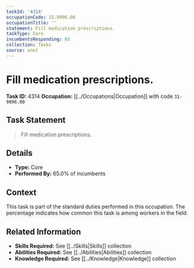 ```yaml
---
taskId: '4314'
occupationCode: 31-9096.00
occupationTitle: ''
statement: Fill medication prescriptions.
taskType: Core
incumbentsResponding: 65
collection: Tasks
source: onet
---
```

# Fill medication prescriptions.

**Task ID:** 4314
**Occupation:** [[../Occupations|Occupation]] with code `31-9096.00`

## Task Statement

> Fill medication prescriptions.

## Details

- **Type:** Core
- **Performed By:** 65.0% of incumbents

## Context

This task is part of the standard duties performed in this occupation. The percentage indicates how common this task is among workers in the field.

## Related Information

- **Skills Required:** See [[../Skills|Skills]] collection
- **Abilities Required:** See [[../Abilities|Abilities]] collection
- **Knowledge Required:** See [[../Knowledge|Knowledge]] collection
